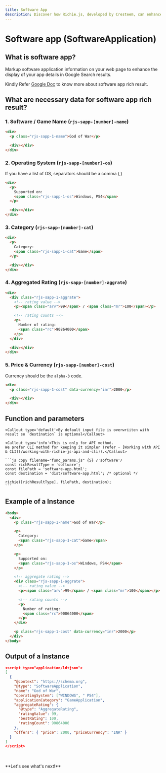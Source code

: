 ```yaml
---
title: Software App
description: Discover how Richie.js, developed by Cresteem, can enhance your software app's visibility. This guide will show you how to implement structured data effectively, making your app stand out in search results and attracting more users.
---
```



# Software app (SoftwareApplication)

## What is software app?

Markup software application information on your web page to enhance the display of your app details in Google Search results.

Kindly Refer [Google Doc](https://developers.google.com/search/docs/appearance/structured-data/software-app) to know more about software app rich result.

## What are necessary data for software app rich result?

### 1. Software / Game Name (`rjs-sapp-[number]-name`)

```html copy filename="software-app.html" /1-name/ {3}
<div>
  <p class="rjs-sapp-1-name">God of War</p>

  <div></div>
</div>
```

### 2. Operating System (`rjs-sapp-[number]-os`)

<Callout>If you have a list of OS, separators should be a comma (,)</Callout>

```html copy filename="software-app.html" /1-os/ {3-6}
<div>
  <p>
    Supported on:
    <span class="rjs-sapp-1-os">Windows, PS4</span>
  </p>

  <div></div>
</div>
```

### 3. Category (`rjs-sapp-[number]-cat`)

```html copy filename="software-app.html" /1-cat/ {3-6}
<div>
  <p>
    Category:
    <span class="rjs-sapp-1-cat">Game</span>
  </p>

  <div></div>
</div>
```

### 4. Aggregated Rating (`rjs-sapp-[number]-aggrate`)

```html showLineNumbers copy filename="software-app.html" /1-aggrate/ /"arv"/ /"mr"/ /"rc"/ {3-16}
<div>
  <div class="rjs-sapp-1-aggrate">
    <!-- rating value -->
    <p><span class="arv">99</span> / <span class="mr">100</span></p>

    <!-- rating counts -->
    <p>
      Number of rating:
      <span class="rc">90864000</span>
    </p>
  </div>

  <div></div>
</div>
```

### 5. Price & Currency (`rjs-sapp-[number]-cost`)

<Callout>Currency should be the `alpha-3` code.</Callout>

```html copy filename="software-app.html" {3} /1-cost/ /data-currency="inr"/
<div>
  <p class="rjs-sapp-1-cost" data-currency="inr">2000</p>

  <div></div>
</div>
```

## Function and parameters

    <Callout type='default'>By default input file is overwriiten with result so `destination` is optional</Callout>

    <Callout type='info'>This is only for API method.
    We prefer CLI method for keeping it simpler (refer - [Working with API & CLI](/working-with-richie-js-api-and-cli)).</Callout>

    ```js copy filename="func_params.js" {5} /'software'/
    const richResultType = 'software';
    const filePath = 'software-app.html';
    const destination = 'dist/software-app.html'; /* optional */

    richie([richResultType], filePath, destination);
    ```

## Example of a Instance

```html copy filename="software-app.html"
<body>
  <div>
    <p class="rjs-sapp-1-name">God of War</p>

    <p>
      Category:
      <span class="rjs-sapp-1-cat">Game</span>
    </p>

    <p>
      Supported on:
      <span class="rjs-sapp-1-os">Windows, PS4</span>
    </p>

    <!-- aggregate rating -->
    <div class="rjs-sapp-1-aggrate">
      <!-- rating value -->
      <p><span class="arv">99</span> / <span class="mr">100</span></p>

      <!-- rating counts -->
      <p>
        Number of rating:
        <span class="rc">90864000</span>
      </p>
    </div>

    <p class="rjs-sapp-1-cost" data-currency="inr">2000</p>
  </div>
</body>
```

## Output of a Instance

```json filename="software-app.html" copy
<script type="application/ld+json">
[
  {
    "@context": "https://schema.org",
    "@type": "SoftwareApplication",
    "name": "God of War",
    "operatingSystem": ["WINDOWS", " PS4"],
    "applicationCategory": "GameApplication",
    "aggregateRating": {
      "@type": "AggregateRating",
      "ratingValue": 99,
      "bestRating": 100,
      "ratingCount": 90864000
    },
    "offers": { "price": 2000, "priceCurrency": "INR" }
  }
]
</script>
```

<br />
<br />
**Let's see what's next!**
